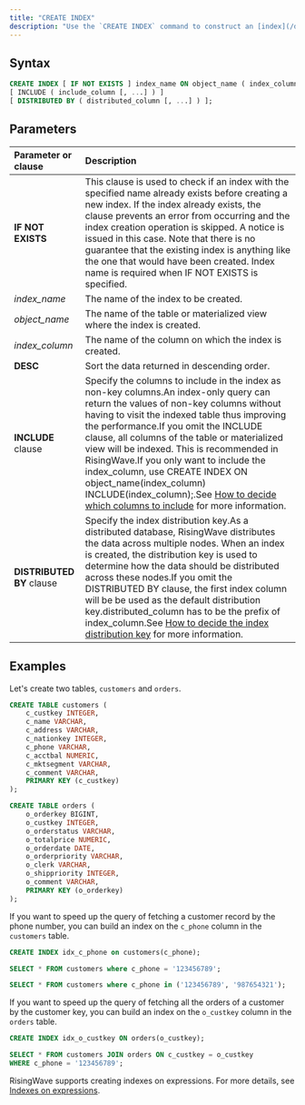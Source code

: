 ```yaml
---
title: "CREATE INDEX"
description: "Use the `CREATE INDEX` command to construct an [index](/docs/current/indexes/) on a table or a materialized view."
---
```


## Syntax

```sql
CREATE INDEX [ IF NOT EXISTS ] index_name ON object_name ( index_column [ ASC | DESC ], [, ...] )
[ INCLUDE ( include_column [, ...] ) ]
[ DISTRIBUTED BY ( distributed_column [, ...] ) ];
```

## Parameters

| Parameter or clause       | Description                                                                                                                                                                                                                                                                                                                                                                                                                                                                                                                                                              |
| :------------------------ | :----------------------------------------------------------------------------------------------------------------------------------------------------------------------------------------------------------------------------------------------------------------------------------------------------------------------------------------------------------------------------------------------------------------------------------------------------------------------------------------------------------------------------------------------------------------------- |
| **IF NOT EXISTS**         | This clause is used to check if an index with the specified name already exists before creating a new index. If the index already exists, the clause prevents an error from occurring and the index creation operation is skipped. A notice is issued in this case. Note that there is no guarantee that the existing index is anything like the one that would have been created. Index name is required when IF NOT EXISTS is specified.                                                                                                                               |
| _index\_name_             | The name of the index to be created.                                                                                                                                                                                                                                                                                                                                                                                                                                                                                                                                     |
| _object\_name_            | The name of the table or materialized view where the index is created.                                                                                                                                                                                                                                                                                                                                                                                                                                                                                                   |
| _index\_column_           | The name of the column on which the index is created.                                                                                                                                                                                                                                                                                                                                                                                                                                                                                                                    |
| **DESC**                  | Sort the data returned in descending order.                                                                                                                                                                                                                                                                                                                                                                                                                                                                                                                              |
| **INCLUDE** clause        | Specify the columns to include in the index as non-key columns.An index-only query can return the values of non-key columns without having to visit the indexed table thus improving the performance.If you omit the INCLUDE clause, all columns of the table or materialized view will be indexed. This is recommended in RisingWave.If you only want to include the index\_column, use CREATE INDEX ON object\_name(index\_column) INCLUDE(index\_column);.See [How to decide which columns to include](/docs/current/indexes/#how-to-decide-which-columns-to-include) for more information. |
| **DISTRIBUTED BY** clause | Specify the index distribution key.As a distributed database, RisingWave distributes the data across multiple nodes. When an index is created, the distribution key is used to determine how the data should be distributed across these nodes.If you omit the DISTRIBUTED BY clause, the first index column will be be used as the default distribution key.distributed\_column has to be the prefix of index\_column.See [How to decide the index distribution key](/docs/current/indexes/#how-to-decide-the-index-distribution-key) for more information.                                   |

## Examples

Let's create two tables, `customers` and `orders`.

```sql
CREATE TABLE customers (
    c_custkey INTEGER,
    c_name VARCHAR,
    c_address VARCHAR,
    c_nationkey INTEGER,
    c_phone VARCHAR,
    c_acctbal NUMERIC,
    c_mktsegment VARCHAR,
    c_comment VARCHAR,
    PRIMARY KEY (c_custkey)
);

CREATE TABLE orders (
    o_orderkey BIGINT,
    o_custkey INTEGER,
    o_orderstatus VARCHAR,
    o_totalprice NUMERIC,
    o_orderdate DATE,
    o_orderpriority VARCHAR,
    o_clerk VARCHAR,
    o_shippriority INTEGER,
    o_comment VARCHAR,
    PRIMARY KEY (o_orderkey)
);
```

If you want to speed up the query of fetching a customer record by the phone number, you can build an index on the `c_phone` column in the `customers` table.

```sql
CREATE INDEX idx_c_phone on customers(c_phone);

SELECT * FROM customers where c_phone = '123456789';

SELECT * FROM customers where c_phone in ('123456789', '987654321');
```

If you want to speed up the query of fetching all the orders of a customer by the customer key, you can build an index on the `o_custkey` column in the `orders` table.

```sql
CREATE INDEX idx_o_custkey ON orders(o_custkey);

SELECT * FROM customers JOIN orders ON c_custkey = o_custkey
WHERE c_phone = '123456789';
```

RisingWave supports creating indexes on expressions. For more details, see [Indexes on expressions](/docs/current/indexes/#Indexes-on-expressions).
